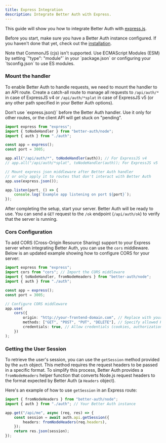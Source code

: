 ```yaml
---
title: Express Integration
description: Integrate Better Auth with Express.
---
```


This guide will show you how to integrate Better Auth with [express.js](https://expressjs.com/).

Before you start, make sure you have a Better Auth instance configured. If you haven't done that yet, check out the [installation](/docs/installation).

<Callout>
    Note that CommonJS (cjs) isn't supported. Use ECMAScript Modules (ESM) by setting `"type": "module"` in your
    `package.json` or configuring your `tsconfig.json` to use ES modules.
</Callout>

### Mount the handler

To enable Better Auth to handle requests, we need to mount the handler to an API route. Create a catch-all route to manage all requests to `/api/auth/*` in case of ExpressJS v4 or `/api/auth/*splat` in case of ExpressJS v5 (or any other path specified in your Better Auth options).

<Callout type="warn">
    Don’t use `express.json()` before the Better Auth handler. Use it only for other routes, or the client API will get
    stuck on "pending".
</Callout>

```ts title="server.ts"
import express from "express";
import { toNodeHandler } from "better-auth/node";
import { auth } from "./auth";

const app = express();
const port = 3005;

app.all("/api/auth/*", toNodeHandler(auth)); // For ExpressJS v4
// app.all("/api/auth/*splat", toNodeHandler(auth)); For ExpressJS v5

// Mount express json middleware after Better Auth handler
// or only apply it to routes that don't interact with Better Auth
app.use(express.json());

app.listen(port, () => {
    console.log(`Example app listening on port ${port}`);
});
```

After completing the setup, start your server. Better Auth will be ready to use. You can send a `GET` request to the `/ok` endpoint (`/api/auth/ok`) to verify that the server is running.

### Cors Configuration

To add CORS (Cross-Origin Resource Sharing) support to your Express server when integrating Better Auth, you can use the `cors` middleware. Below is an updated example showing how to configure CORS for your server:

```ts
import express from "express";
import cors from "cors"; // Import the CORS middleware
import { toNodeHandler, fromNodeHeaders } from "better-auth/node";
import { auth } from "./auth";

const app = express();
const port = 3005;

// Configure CORS middleware
app.use(
    cors({
        origin: "http://your-frontend-domain.com", // Replace with your frontend's origin
        methods: ["GET", "POST", "PUT", "DELETE"], // Specify allowed HTTP methods
        credentials: true, // Allow credentials (cookies, authorization headers, etc.)
    })
);
```

### Getting the User Session

To retrieve the user's session, you can use the `getSession` method provided by the `auth` object. This method requires the request headers to be passed in a specific format. To simplify this process, Better Auth provides a `fromNodeHeaders` helper function that converts Node.js request headers to the format expected by Better Auth (a `Headers` object).

Here's an example of how to use `getSession` in an Express route:

```ts title="server.ts"
import { fromNodeHeaders } from "better-auth/node";
import { auth } from "./auth"; // Your Better Auth instance

app.get("/api/me", async (req, res) => {
    const session = await auth.api.getSession({
        headers: fromNodeHeaders(req.headers),
    });
    return res.json(session);
});
```
